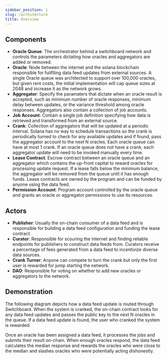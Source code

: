 ```yaml
---
sidebar_position: 1
slug: /architecture
title: Overview
---
```



<MarkdownImage img="/img/architecture_overview.png" />

## Components

- **Oracle Queue**: The orchestrator behind a switchboard network and controls the parameters dictating how oracles and aggregators are added or removed.
- **Oracle**: Node between the internet and the solana blockchain responsible for fuliflling data feed updates from external sources. A single Oracle queue was architected to support over 100,000 oracles, but given rent costs, the initial implementation will cap queue sizes at 2048 and increase it as the network grows.
- **Aggregator**: Specify the paramaters that dictate when an oracle result is accepted, such as minimum number of oracle responses, minimum delay between updates, or the variance threshold among oracle responses. Aggregators also contain a collection of job accounts.
- **Job Account**: Contain a single job definition specifying how data is retrieved and transformed from an external source.
- **Crank**: Collection of aggregators that will be updated at a periodic interval. Solana has no way to schedule transactions so the crank is periodically turned to check for any available updates and if found, pass the aggregator account to the next N oracles. Each oracle queue can have at most 1 crank. If an oracle queue does not have a crank, each aggregator update will need to be invoked manually every time.
- **Lease Contract**: Escrow contract between an oracle queue and an aggregator which contains the up-front capital to reward oracles for processing update request. If a lease falls below the minimum balance, the aggregator will be removed from the queue until it has enough funds. Lease contracts are owned by the program and can be funded by anyone using the data feed.
- **Permission Account**: Program account controlled by the oracle queue and grants an oracle or aggregator permissions to use its resources.

## Actors

- **Publisher**: Usually the on-chain consumer of a data feed and is responsible for building a data feed configuration and funding the lease contract.
- **Curator**: Responsible for scouring the internet and finding reliable endpoints for publishers to construct data feeds from. Curators receive a percentage of fees generated from a data feed to incentivize diverse data sources.
- **Crank Turner**: Anyone can compete to turn the crank but only the first user is rewarded for jump starting the network.
- **DAO**: Responsible for voting on whether to add new oracles or aggregators to the network.

## Demonstration

The following diagram depicts how a data feed update is routed through Switchboard. When the system is cranked, the on-chain contract looks for any data feed updates and passes the public key to the next N oracles in the queue. If a data feed update is found, the user who cranked the system is rewarded.

Once an oracle has been assigned a data feed, it processes the jobs and submits their result on-chain. When enough oracles respond, the data feed calculates the median response and rewards the oracles who were close to the median and slashes oracles who were potentially acting dishonestly.

<MarkdownImage img="/img/data_feed_creation.png" lightBg="#232f3e" />
